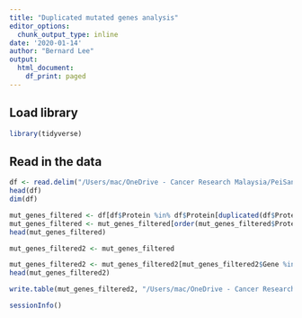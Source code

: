 ```yaml
---
title: "Duplicated mutated genes analysis"
editor_options:
  chunk_output_type: inline
date: '2020-01-14'
author: "Bernard Lee"
output:
  html_document:
    df_print: paged
---
```


## Load library
```r
library(tidyverse)
```

## Read in the data
```r
df <- read.delim("/Users/mac/OneDrive - Cancer Research Malaysia/PeiSan/_Data/Mutated_Genes.txt", header = TRUE)
head(df)
dim(df)

mut_genes_filtered <- df[df$Protein %in% df$Protein[duplicated(df$Protein)],]
mut_genes_filtered <- mut_genes_filtered[order(mut_genes_filtered$Protein), ]
head(mut_genes_filtered)

mut_genes_filtered2 <- mut_genes_filtered

mut_genes_filtered2 <- mut_genes_filtered2[mut_genes_filtered2$Gene %in% mut_genes_filtered2$Gene[duplicated(mut_genes_filtered2$Gene)],]
head(mut_genes_filtered2)

write.table(mut_genes_filtered2, "/Users/mac/OneDrive - Cancer Research Malaysia/PeiSan/_Output/Mutated_Genes_filtered_PS.txt", sep = "\t", quote = FALSE, row.names = FALSE)
```

```r
sessionInfo()
```

